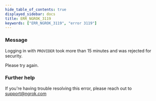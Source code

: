 ```yaml
---
hide_table_of_contents: true
displayed_sidebar: docs
title: ERR_NGROK_3119
keywords: ["ERR_NGROK_3119", "error 3119"]
---
```


### Message

Logging in with `PROVIDER` took more than 15 minutes and was rejected for security.

Please try again.

### Further help

If you're having trouble resolving this error, please reach out to [support@ngrok.com](mailto:support@ngrok.com?subject=Help%20with%20ERR_NGROK_3119)
